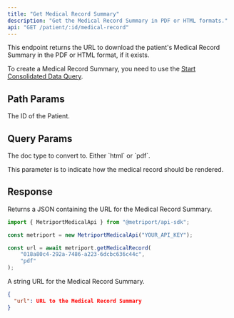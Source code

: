 ```yaml
---
title: "Get Medical Record Summary"
description: "Get the Medical Record Summary in PDF or HTML formats."
api: "GET /patient/:id/medical-record"
---
```


This endpoint returns the URL to download the patient's Medical Record Summary in the PDF or HTML format, if it exists. 

To create a Medical Record Summary, you need to use the [Start Consolidated Data Query](/medical-api/api-reference/fhir/consolidated-data-query-post). 

## Path Params

<ParamField path="id" type="string" required>
  The ID of the Patient.
</ParamField>

## Query Params

<ParamField query="conversionType" type="string" required>
  The doc type to convert to. Either `html` or `pdf`.

  <Info>This parameter is to indicate how the medical record should be rendered.</Info>
</ParamField>

## Response

Returns a JSON containing the URL for the Medical Record Summary.

<ResponseExample>

```javascript Metriport SDK
import { MetriportMedicalApi } from "@metriport/api-sdk";

const metriport = new MetriportMedicalApi("YOUR_API_KEY");

const url = await metriport.getMedicalRecord(
    "018a80c4-292a-7486-a223-6dcbc636c44c", 
    "pdf"
);
```

</ResponseExample>

<ResponseField name="url" type="string">
  A string URL for the Medical Record Summary.
</ResponseField>

```json
{
  "url": URL to the Medical Record Summary
}
```
